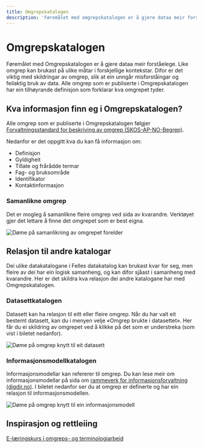 ```yaml
---
title: Omgrepskatalogen
description: 'Føremålet med omgrepskatalogen er å gjere dataa meir forståelege.'
---
```


# Omgrepskatalogen

<Ingress>
    Føremålet med Omgrepskatalogen er å gjere dataa meir forståelege. Like omgrep kan brukast på ulike måtar i
    forskjellige kontekstar. Difor er det viktig med skildringar av omgrep, slik at ein unngår misforståingar og
    feilaktig bruk av data. Alle omgrep som er publiserte i Omgrepskatalogen har ein tilhøyrande definisjon som
    forklarar kva omgrepet tyder.
</Ingress>

<CatalogPromo
    text='Ønskjer du å søkje i Omgreps-katalogen?'
    button='Finn omgrep →'
    link='/concepts'
/>

## Kva informasjon finn eg i Omgrepskatalogen?

Alle omgrep som er publiserte i Omgrepskatalogen følgjer [Forvaltningsstandard for beskriving av omgrep (SKOS-AP-NO-Begrep)](https://data.norge.no/specification/skos-ap-no-begrep/).

Nedanfor er det oppgitt kva du kan få informasjon om:

- Definisjon
- Gyldigheit
- Tillate og frårådde termar
- Fag- og bruksområde
- Identifikator
- Kontaktinformasjon

### Samanlikne omgrep

Det er mogleg å samanlikne fleire omgrep ved sida av kvarandre. Verktøyet gjer det lettare å finne det omgrepet som er best eigna.

![Døme på samanlikning av omgrepet forelder](https://cms.fellesdatakatalog.digdir.no/uploads/Begrep_foreldre_sammenligning_b674379fd8.png)

## Relasjon til andre katalogar

Dei ulike datakatalogane i Felles datakatalog kan brukast kvar for seg, men fleire av dei har ein logisk samanheng, og kan difor sjåast i samanheng med kvarandre. Her er det skildra kva relasjon dei andre katalogane har med Omgrepskatalogen.

### Datasettkatalogen

Datasett kan ha relasjon til eitt eller fleire omgrep. Når du har valt eit bestemt datasett, kan du i menyen velje «Omgrep brukte i datasettet». Her får du ei skildring av omgrepet ved å klikke på det som er understreka (som vist i biletet nedanfor).

![Døme på omgrep knytt til eit datasett](https://cms.fellesdatakatalog.digdir.no/uploads/Begrep_brukt_datasett_e4ce9ea65e_9f73f0a214.png)

### Informasjonsmodellkatalogen

Informasjonsmodellar kan refererer til omgrep. Du kan lese meir om informasjonsmodellar på sida om [rammeverk for informasjonsforvaltning (digdir.no)](https://www.digdir.no/informasjonsforvaltning/rammeverk-informasjonsforvaltning/3626). I biletet nedanfor ser du at omgrep er definerte og har ein relasjon til informasjonsmodellen.

![Døme på omgrep knytt til ein informasjonsmodell](https://cms.fellesdatakatalog.digdir.no/uploads/Begrep_brukt_informasjonsmodell_9225799369.png)

## Inspirasjon og rettleiing

[E-læringskurs i omgreps- og terminologiarbeid](https://www.digdir.no/informasjonsforvaltning/begrip-begrepene/1470)
